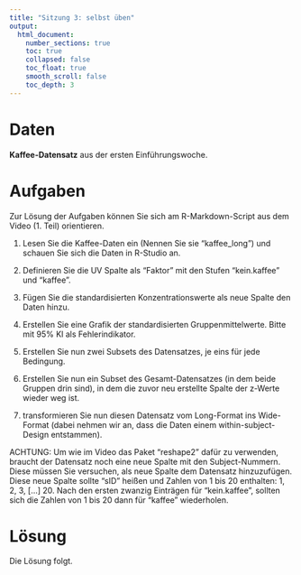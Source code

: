 ```yaml
---
title: "Sitzung 3: selbst üben"
output:  
  html_document:
    number_sections: true
    toc: true  
    collapsed: false
    toc_float: true
    smooth_scroll: false
    toc_depth: 3
---
```


# Daten 

__Kaffee-Datensatz__ aus der ersten Einführungswoche.

# Aufgaben 

Zur Lösung der Aufgaben können Sie sich am R-Markdown-Script aus dem Video (1. Teil) orientieren.

1. Lesen Sie die Kaffee-Daten ein (Nennen Sie sie "kaffee_long") und schauen Sie sich die Daten in R-Studio an. 

2. Definieren Sie die UV Spalte als "Faktor" mit den Stufen "kein.kaffee" und "kaffee".

3. Fügen Sie die standardisierten Konzentrationswerte als neue Spalte den Daten hinzu.

4. Erstellen Sie eine Grafik der standardisierten Gruppenmittelwerte. Bitte mit 95% KI als Fehlerindikator.

5. Erstellen Sie nun zwei Subsets des Datensatzes, je eins für jede Bedingung.

6. Erstellen Sie nun ein Subset des Gesamt-Datensatzes (in dem beide Gruppen drin sind), in dem die zuvor neu erstellte Spalte der z-Werte wieder weg ist.

7. transformieren Sie nun diesen Datensatz vom Long-Format ins Wide-Format (dabei nehmen wir an, dass die Daten einem within-subject-Design entstammen).

ACHTUNG: Um wie im Video das Paket "reshape2" dafür zu verwenden, braucht der Datensatz noch eine neue Spalte mit den Subject-Nummern. Diese müssen Sie versuchen, als neue Spalte dem Datensatz hinzuzufügen. Diese neue Spalte sollte "sID" heißen und Zahlen von 1 bis 20 enthalten: 1, 2, 3, [...] 20. Nach den ersten zwanzig Einträgen für "kein.kaffee", sollten sich die Zahlen von 1 bis 20 dann für "kaffee" wiederholen. 

# Lösung 

Die Lösung folgt.
